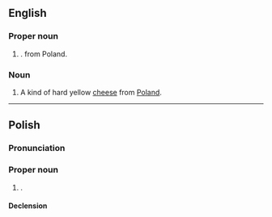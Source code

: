 ==English==

===Proper noun===
{{en-proper noun}}

# {{surname|en|from=Polish}}. from Poland.

===Noun===
{{en-noun|-}}

# A kind of hard yellow [[cheese]] from [[Poland]].

----

==Polish==

===Pronunciation===
{{pl-p}}

===Proper noun===
{{pl-proper noun|m-pr|f=Zamojska}}

# {{surname|pl|masculine}}.

====Declension====
{{pl-decl-noun-m-pr}}